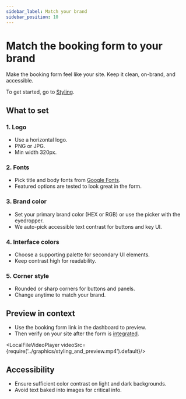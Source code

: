 ```yaml
---
sidebar_label: Match your brand
sidebar_position: 10
---
```



# Match the booking form to your brand

Make the booking form feel like your site. Keep it clean, on-brand, and accessible.

To get started, go to [Styling](https://dashboard.letsbook.app/styling).

## What to set

### 1. Logo

- Use a horizontal logo.
- PNG or JPG.
- Min width 320px.

### 2. Fonts

- Pick title and body fonts from [Google Fonts](https://fonts.google.com/).
- Featured options are tested to look great in the form.

### 3. Brand color

- Set your primary brand color (HEX or RGB) or use the picker with the eyedropper.
- We auto-pick accessible text contrast for buttons and key UI.

### 4. Interface colors

- Choose a supporting palette for secondary UI elements.
- Keep contrast high for readability.

### 5. Corner style

- Rounded or sharp corners for buttons and panels.
- Change anytime to match your brand.

## Preview in context

- Use the booking form link in the dashboard to preview.
- Then verify on your site after the form is [integrated](add-to-website.mdx).

<LocalFileVideoPlayer videoSrc={require('../graphics/styling_and_preview.mp4').default}/>

## Accessibility

- Ensure sufficient color contrast on light and dark backgrounds.
- Avoid text baked into images for critical info.

